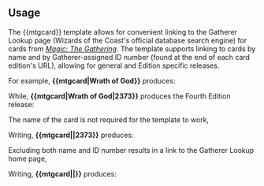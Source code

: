 {{Documentation subpage}}
<!-- PLEASE ADD CATEGORIES AND INTERWIKIS AT THE BOTTOM OF THIS PAGE -->
== Usage ==
The <nowiki>{{mtgcard}}</nowiki> template allows for convenient linking to the Gatherer Lookup page (Wizards of the Coast's official database search engine) for cards from ''[[Magic: The Gathering]]''.  The template supports linking to cards by name and by Gatherer-assigned ID number (found at the end of each card edition's URL), allowing for general and Edition specific releases.


For example, '''<nowiki>{{mtgcard|Wrath of God}}</nowiki>''' produces:

{{mtgcard|Wrath of God}}


While, '''<nowiki>{{mtgcard|Wrath of God|2373}}</nowiki>''' produces the Fourth Edition release:

{{mtgcard|Wrath of God|2373}}


The name of the card is not required for the template to work,

Writing, '''<nowiki>{{mtgcard||2373}}</nowiki>''' produces:

{{mtgcard||2373}}


Excluding both name and ID number results in a link to the Gatherer Lookup home page,

Writing, '''<nowiki>{{mtgcard||}}</nowiki>''' produces:

{{mtgcard||}}



<includeonly>
<!-- CATEGORIES AND INTERWIKIS HERE, THANKS -->


</includeonly>